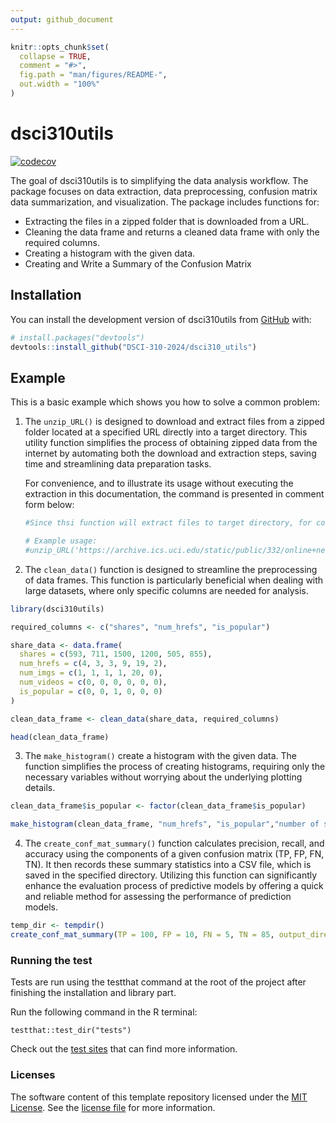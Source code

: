 ```yaml
---
output: github_document
---
```


<!-- README.md is generated from README.Rmd. Please edit that file -->

```r
knitr::opts_chunk$set(
  collapse = TRUE,
  comment = "#>",
  fig.path = "man/figures/README-",
  out.width = "100%"
)
```

# dsci310utils

<!-- badges: start -->

[![codecov](https://codecov.io/gh/DSCI-310-2024/dsci310utils/branch/main/graph/badge.svg)](https://codecov.io/gh/DSCI-310-2024/dsci310utils)

<!-- badges: end -->

The goal of dsci310utils is to simplifying the data analysis workflow. The package focuses on data extraction, data preprocessing, confusion matrix data summarization, and visualization. The package includes functions for:

-   Extracting the files in a zipped folder that is downloaded from a URL.
-   Cleaning the data frame and returns a cleaned data frame with only the required columns.
-   Creating a histogram with the given data.
-   Creating and Write a Summary of the Confusion Matrix

## Installation

You can install the development version of dsci310utils from [GitHub](https://github.com/) with:

``` r
# install.packages("devtools")
devtools::install_github("DSCI-310-2024/dsci310_utils")
```

## Example

This is a basic example which shows you how to solve a common problem:

1.  The `unzip_URL()` is designed to download and extract files from a zipped folder located at a specified URL directly into a target directory. This utility function simplifies the process of obtaining zipped data from the internet by automating both the download and extraction steps, saving time and streamlining data preparation tasks.

    For convenience, and to illustrate its usage without executing the extraction in this documentation, the command is presented in comment form below:

    ```r
    #Since thsi function will extract files to target directory, for convince, we just show the comment how to use it 

    # Example usage:
    #unzip_URL('https://archive.ics.uci.edu/static/public/332/online+news+popularity.zip', "data/")

    ```

```{=html}
<!-- -->
```
2.  The `clean_data()` function is designed to streamline the preprocessing of data frames. This function is particularly beneficial when dealing with large datasets, where only specific columns are needed for analysis.

```r
library(dsci310utils)

required_columns <- c("shares", "num_hrefs", "is_popular")

share_data <- data.frame(
  shares = c(593, 711, 1500, 1200, 505, 855),
  num_hrefs = c(4, 3, 3, 9, 19, 2),
  num_imgs = c(1, 1, 1, 1, 20, 0),
  num_videos = c(0, 0, 0, 0, 0, 0),
  is_popular = c(0, 0, 1, 0, 0, 0)
)

clean_data_frame <- clean_data(share_data, required_columns)

head(clean_data_frame)

```

3.  The `make_histogram()` create a histogram with the given data. The function simplifies the process of creating histograms, requiring only the necessary variables without worrying about the underlying plotting details.

```r

clean_data_frame$is_popular <- factor(clean_data_frame$is_popular)

make_histogram(clean_data_frame, "num_hrefs", "is_popular","number of shares", "Histogram of shares")
```

4.  The `create_conf_mat_summary()` function calculates precision, recall, and accuracy using the components of a given confusion matrix (TP, FP, FN, TN). It then records these summary statistics into a CSV file, which is saved in the specified directory. Utilizing this function can significantly enhance the evaluation process of predictive models by offering a quick and reliable method for assessing the performance of prediction models.

```r
temp_dir <- tempdir()
create_conf_mat_summary(TP = 100, FP = 10, FN = 5, TN = 85, output_directory = temp_dir)


```

### Running the test

Tests are run using the testthat command at the root of the project after finishing the installation and library part.

Run the following command in the R terminal:

```         
testthat::test_dir("tests")
```

Check out the [test sites](https://github.com/DSCI-310-2024/dsci310utils/tree/main/tests/testthat) that can find more information.


### Licenses

The software content of this template repository licensed under the [MIT License](https://spdx.org/licenses/MIT.html). See the [license file](LICENSE.md) for more information.